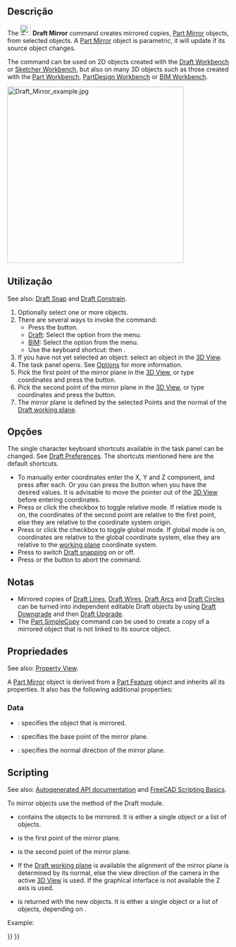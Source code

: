 <languages/>

<div class="mw-translate-fuzzy">
{{Docnav
|[[Draft_Scale/pt-br|Escala]]
|[[Draft_Offset/pt-br|Deslocar]]
|[[Draft_Workbench/pt-br|Draft]]
|IconL=Draft_Scale.svg
|IconR=Draft_Offset.svg
|IconC=Workbench_Draft.svg
}}
</div>

{{GuiCommand
|Name=Draft Mirror
|MenuLocation=Modification → Mirror<br>Modify → Mirror
|Workbenches=[[Draft_Workbench|Draft]], [[BIM_Workbench|BIM]]
|Shortcut={{KEY|M}} {{KEY|I}}
|SeeAlso=[[Draft_Clone|Draft Clone]]
}}

<span id="Description"></span>
==Descrição== 

The [[Image:Draft_Mirror.svg|24px]] '''Draft Mirror''' command creates mirrored copies, [[Part_Mirror|Part Mirror]] objects, from selected objects. A [[Part_Mirror|Part Mirror]] object is parametric, it will update if its source object changes.

The command can be used on 2D objects created with the [[Draft_Workbench|Draft Workbench]] or [[Sketcher_Workbench|Sketcher Workbench]], but also on many 3D objects such as those created with the [[Part_Workbench|Part Workbench]], [[PartDesign_Workbench|PartDesign Workbench]] or [[BIM_Workbench|BIM Workbench]].

[[Image:Draft_Mirror_example.jpg|400px]]
{{Caption|Mirroring an object}}

<span id="Usage"></span>
==Utilização== 

See also: [[Draft_Snap|Draft Snap]] and [[Draft_Constrain|Draft Constrain]].

# Optionally select one or more objects.
# There are several ways to invoke the command:
#* Press the {{Button|[[Image:Draft_Mirror.svg|16px]] [[Draft_Mirror|Mirror]]}} button.
#* [[Draft_Workbench|Draft]]: Select the {{MenuCommand|Modification → [[Image:Draft_Mirror.svg|16px]] Mirror}} option from the menu.
#* [[BIM_Workbench|BIM]]: Select the {{MenuCommand|Modify → [[Image:Draft_Mirror.svg|16px]] Mirror}} option from the menu.
#* Use the keyboard shortcut: {{KEY|M}} then {{KEY|I}}.
# If you have not yet selected an object: select an object in the [[3D_View|3D View]].
# The {{MenuCommand|Mirror}} task panel opens. See [[#Options|Options]] for more information.
# Pick the first point of the mirror plane in the [[3D_View|3D View]], or type coordinates and press the {{Button|[[Image:Draft_AddPoint.svg|16px]] Enter Point}} button.
# Pick the second point of the mirror plane in the [[3D_View|3D View]], or type coordinates and press the {{Button|[[Image:Draft_AddPoint.svg|16px]] Enter Point}} button.
# The mirror plane is defined by the selected Points and the normal of the [[Draft_SelectPlane|Draft working plane]].

<span id="Options"></span>
==Opções==

The single character keyboard shortcuts available in the task panel can be changed. See [[Draft_Preferences|Draft Preferences]]. The shortcuts mentioned here are the default shortcuts.

* To manually enter coordinates enter the X, Y and Z component, and press {{KEY|Enter}} after each. Or you can press the {{Button|[[Image:Draft_AddPoint.svg|16px]] Enter Point}} button when you have the desired values. It is advisable to move the pointer out of the [[3D_View|3D View]] before entering coordinates.
* Press {{KEY|R}} or click the {{MenuCommand|Relative}} checkbox to toggle relative mode. If relative mode is on, the coordinates of the second point are relative to the first point, else they are relative to the coordinate system origin.
* Press {{KEY|G}} or click the {{MenuCommand|Global}} checkbox to toggle global mode. If global mode is on, coordinates are relative to the global coordinate system, else they are relative to the [[Draft_SelectPlane|working plane]] coordinate system.
* Press {{KEY|S}} to switch [[Draft_Snap|Draft snapping]] on or off.
* Press {{KEY|Esc}} or the {{Button|Close}} button to abort the command.

<span id="Notes"></span>
==Notas==

* Mirrored copies of [[Draft_Line|Draft Lines]], [[Draft_Wire|Draft Wires]], [[Draft_Arc|Draft Arcs]] and [[Draft_Circle|Draft Circles]] can be turned into independent editable Draft objects by using [[Draft_Downgrade|Draft Downgrade]] and then [[Draft_Upgrade|Draft Upgrade]].
* The [[Part_SimpleCopy|Part SimpleCopy]] command can be used to create a copy of a mirrored object that is not linked to its source object.

<span id="Properties"></span>
==Propriedades==

See also: [[property_View|Property View]].

A [[Part_Mirror|Part Mirror]] object is derived from a [[Part_Feature|Part Feature]] object and inherits all its properties. It also has the following additional properties:

===Data===

{{TitleProperty|Base}}

* {{PropertyData|Source|Link}}: specifies the object that is mirrored.

{{TitleProperty|Plane}}

* {{PropertyData|Base|Vector}}: specifies the base point of the mirror plane.
* {{PropertyData|Normal|Vector}}: specifies the normal direction of the mirror plane.

==Scripting==

See also: [https://freecad.github.io/SourceDoc/ Autogenerated API documentation] and [[FreeCAD Scripting Basics|FreeCAD Scripting Basics]].

To mirror objects use the {{incode|mirror}} method of the Draft module.

{{Code|code=
mirrored_list = mirror(objlist, p1, p2)
}}

* {{incode|objlist}} contains the objects to be mirrored. It is either a single object or a list of objects.
* {{incode|p1}} is the first point of the mirror plane.
* {{incode|p2}} is the second point of the mirror plane.
* If the [[Draft_SelectPlane|Draft working plane]] is available the alignment of the mirror plane is determined by its normal, else the view direction of the camera in the active [[3D_View|3D View]] is used. If the graphical interface is not available the Z axis is used.
* {{incode|mirrored_list}} is returned with the new {{incode|Part::Mirroring}} objects. It is either a single object or a list of objects, depending on {{incode|objlist}}.

Example:

{{Code|code=
import FreeCAD as App
import Draft

doc = App.newDocument()

place = App.Placement(FreeCAD.Vector(1000, 0, 0), App.Rotation())
polygon1 = Draft.make_polygon(3, 750)
polygon2 = Draft.make_polygon(5, 750, placement=place)

p1 = App.Vector(2000, -1000, 0)
p2 = App.Vector(2000, 1000, 0)

line1 = Draft.make_line(p1, p2)
mirrored1 = Draft.mirror(polygon1, p1, p2)

Line2 = Draft.make_line(-p1, -p2)
mirrored2 = Draft.mirror([polygon1, polygon2], -p1, -p2)

doc.recompute()
}}


<div class="mw-translate-fuzzy">
{{Docnav
|[[Draft_Scale/pt-br|Escala]]
|[[Draft_Offset/pt-br|Deslocar]]
|[[Draft_Workbench/pt-br|Draft]]
|IconL=Draft_Scale.svg
|IconR=Draft_Offset.svg
|IconC=Workbench_Draft.svg
}}
</div>

{{Draft Tools navi{{#translation:}}}}
{{Userdocnavi{{#translation:}}}}